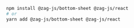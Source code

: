 ```bash
npm install @zag-js/bottom-sheet @zag-js/react
# or
yarn add @zag-js/bottom-sheet @zag-js/react
```
